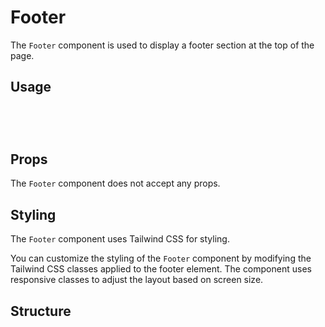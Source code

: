 
<Meta of={FooterStories} />

# Footer

The `Footer` component is used to display a footer section at the top of the page.

<Canvas of={FooterStories.Default} />

<Controls />

## Usage

```jsx
import Footer from './Footer';

<Footer />
```

## Props

The `Footer` component does not accept any props.

## Styling

The `Footer` component uses Tailwind CSS for styling.

You can customize the styling of the `Footer` component by modifying the Tailwind CSS classes applied to the footer element. The component uses responsive classes to adjust the layout based on screen size.

## Structure
```jsx
<footer className="footer bg-white dark:bg-zinc-900 border-t border-zinc-200 dark:border-zinc-800">
  <-- Footer Content -->


  <div className="container mx-auto py-8 px-4">
    <div className="flex flex-col md:flex-row items-center justify-between">
      <div className={`${sora.className} flex flex-col md:flex-row gap-4 md:gap-8 items-center text-sm text-zinc-500`}>
        <-- Logo and Copyright Info -->
        <Image src={logo} alt="BookYourself Logo" className="w-16" />
        <span>&copy; {new Date().getFullYear()} BookYourself.</span>
      </div>
      <nav className={`${inter.className} mt-4 md:mt-0`}>
        <-- Navigation Links -->
        <ul className="flex flex-wrap justify-center space-x-4">
          {nav.map(({ title, path }, index) =>
            <li key={index}>
              <a href={path} className="text-sm text-zinc-500 hover:text-zinc-700 dark:text-zinc-400 dark:hover:text-zinc-200">
                {title}
              </a>
            </li>
          )}
        </ul>
      </nav>
    </div>
  </div>
</footer>
```